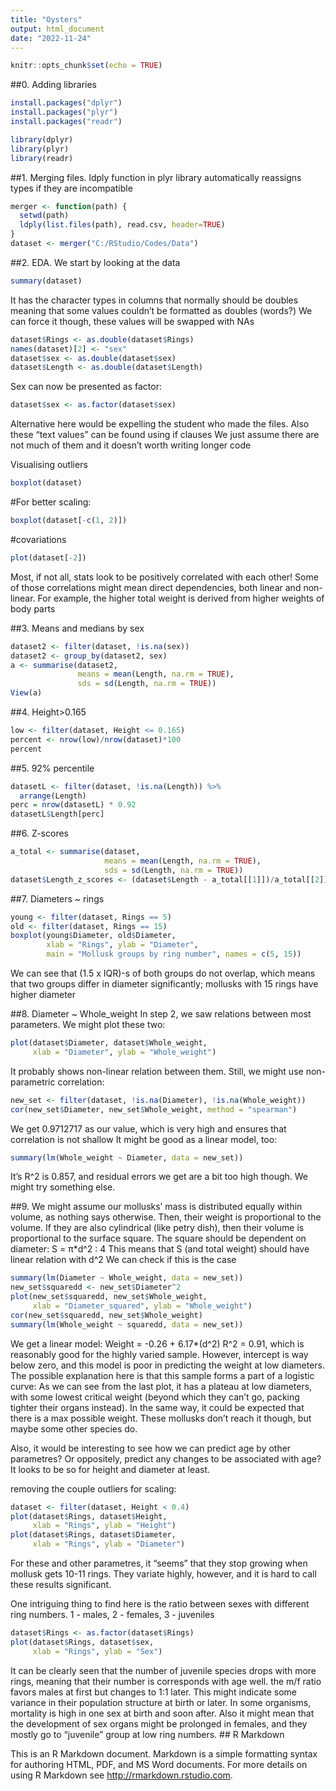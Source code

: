 ---
title: "Oysters"
output: html_document
date: "2022-11-24"
---

```{r setup, include=FALSE}
knitr::opts_chunk$set(echo = TRUE)
```
##0. Adding libraries
```{r}
install.packages("dplyr")                          
install.packages("plyr")                           
install.packages("readr")

library(dplyr)
library(plyr)
library(readr)
```
##1. Merging files. ldply function in plyr library automatically reassigns types
if they are incompatible
```{r}
merger <- function(path) {
  setwd(path)
  ldply(list.files(path), read.csv, header=TRUE)
}
dataset <- merger("C:/RStudio/Codes/Data")
```
##2. EDA.
We start by looking at the data
```{r}
summary(dataset)
```
It has the character types in columns that normally should be doubles
meaning that some values couldn't be formatted as doubles (words?)
We can force it though, these values will be swapped with NAs
```{r}
dataset$Rings <- as.double(dataset$Rings)
names(dataset)[2] <- "sex"
dataset$sex <- as.double(dataset$sex)
dataset$Length <- as.double(dataset$Length)
```
Sex can now be presented as factor:
```{r}
dataset$sex <- as.factor(dataset$sex)
```
Alternative here would be expelling the student who made the files.
Also these "text values" can be found  using if clauses
We just assume there are not much of them and it doesn't worth writing longer code

Visualising outliers
```{r}
boxplot(dataset)
```
#For better scaling:
```{r}
boxplot(dataset[-c(1, 2)])
```

#covariations
```{r}
plot(dataset[-2])
```
Most, if not all, stats look to be positively correlated with each other!
Some of those correlations might mean direct dependencies, 
both linear and non-linear. For example, the higher total weight is derived
from higher weights of body parts

##3. Means and medians by sex
```{r}
dataset2 <- filter(dataset, !is.na(sex))
dataset2 <- group_by(dataset2, sex)
a <- summarise(dataset2, 
               means = mean(Length, na.rm = TRUE), 
               sds = sd(Length, na.rm = TRUE))
View(a)
```

##4. Height>0.165
```{r}
low <- filter(dataset, Height <= 0.165)
percent <- nrow(low)/nrow(dataset)*100
percent
```

##5. 92% percentile
```{r}
datasetL <- filter(dataset, !is.na(Length)) %>%
  arrange(Length)
perc = nrow(datasetL) * 0.92
datasetL$Length[perc]
```

##6. Z-scores
```{r}
a_total <- summarise(dataset, 
                     means = mean(Length, na.rm = TRUE), 
                     sds = sd(Length, na.rm = TRUE))
dataset$Length_z_scores <- (dataset$Length - a_total[[1]])/a_total[[2]]
```

##7. Diameters ~ rings
```{r}
young <- filter(dataset, Rings == 5)
old <- filter(dataset, Rings == 15)
boxplot(young$Diameter, old$Diameter, 
        xlab = "Rings", ylab = "Diameter", 
        main = "Mollusk groups by ring number", names = c(5, 15))
```
We can see that (1.5 x IQR)-s of both groups do not overlap, which means that
two groups differ in diameter significantly; 
mollusks with 15 rings have higher diameter

##8. Diameter ~ Whole_weight
In step 2, we saw relations between most parameters. We might plot these two:
```{r}
plot(dataset$Diameter, dataset$Whole_weight,
     xlab = "Diameter", ylab = "Whole_weight")
```
It probably shows non-linear relation between them.
Still, we might use non-parametric correlation:
```{r}
new_set <- filter(dataset, !is.na(Diameter), !is.na(Whole_weight))
cor(new_set$Diameter, new_set$Whole_weight, method = "spearman")
```
We get 0.9712717 as our value, which is very high 
and ensures that correlation is not shallow
It might be good as a linear model, too:
```{r}
summary(lm(Whole_weight ~ Diameter, data = new_set))
```
It's R^2 is 0.857, and residual errors we get are a bit too high though. 
We might try something else.

##9. We might assume our mollusks' mass is distributed equally within volume,
as nothing says otherwise. Then, their weight is proportional to the volume.
If they are also cylindrical (like petry dish),
then their volume is proportional to the surface square.
The square should be dependent on diameter: S = π*d^2 : 4
This means that S (and total weight) should have linear relation with d^2
We can check if this is the case
```{r}
summary(lm(Diameter ~ Whole_weight, data = new_set))
new_set$squaredd <- new_set$Diameter^2
plot(new_set$squaredd, new_set$Whole_weight,
     xlab = "Diameter_squared", ylab = "Whole_weight")
cor(new_set$squaredd, new_set$Whole_weight)
summary(lm(Whole_weight ~ squaredd, data = new_set))
```
We get a linear model: Weight = -0.26 + 6.17*(d^2) 
R^2 = 0.91, which is reasonably good for the highly varied sample.
However, intercept is way below zero, and this model is poor in predicting the
weight at low diameters. The possible explanation here is that this sample forms a part of a logistic curve:
As we can see from the last plot, it has a plateau at low diameters, with some lowest critical weight
(beyond which they can't go, packing tighter their organs instead). In the same way,
it could be expected that there is a max possible weight. 
These mollusks don't reach it though, but maybe some other species do.

Also, it would be interesting to see how we can predict age by other parametres?
Or oppositely, predict any changes to be associated with age?
It looks to be so for height and diameter at least.

removing the couple outliers for scaling:
```{r}
dataset <- filter(dataset, Height < 0.4)
plot(dataset$Rings, dataset$Height,
     xlab = "Rings", ylab = "Height")
plot(dataset$Rings, dataset$Diameter,
     xlab = "Rings", ylab = "Diameter")
```
For these and other parametres, 
it "seems" that they stop growing when mollusk gets 10-11 rings.
They variate highly, however, and it is hard to call these results significant.

One intriguing thing to find here is the ratio between sexes with different ring numbers.
1 - males, 2 - females, 3 - juveniles
```{r}
dataset$Rings <- as.factor(dataset$Rings)
plot(dataset$Rings, dataset$sex,
     xlab = "Rings", ylab = "Sex")
```
It can be clearly seen that the number of juvenile species drops with more rings, 
meaning that their number is corresponds with age well.
the m/f ratio favors males at first but changes to 1:1 later.
This might indicate some variance in their population structure at birth or later.
In some organisms, mortality is high in one sex at birth and soon after.
Also it might mean that the development of sex organs might be prolonged in females,
and they mostly go to "juvenile" group at low ring numbers.
## R Markdown

This is an R Markdown document. Markdown is a simple formatting syntax for authoring HTML, PDF, and MS Word documents. For more details on using R Markdown see <http://rmarkdown.rstudio.com>.
